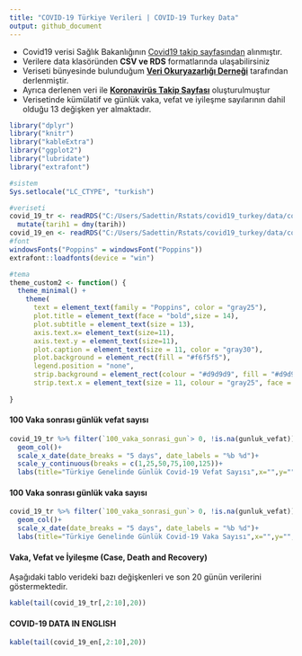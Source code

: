 ```yaml
---
title: "COVID-19 Türkiye Verileri | COVID-19 Turkey Data"
output: github_document
---
```


* Covid19 verisi Sağlık Bakanlığının [Covid19 takip sayfasından](https://covid19.saglik.gov.tr/)  alınmıştır.
* Verilere data klasöründen **CSV ve RDS** formatlarında ulaşabilirsiniz
* Veriseti bünyesinde bulunduğum **[Veri Okuryazarlığı Derneği](https://twitter.com/voydorg)** tarafından derlenmiştir.
* Ayrıca derlenen veri ile **[Koronavirüs Takip Sayfası](https://veribulteni.voyd.org.tr/koronavirus-takip/)** oluşturulmuştur
* Verisetinde kümülatif ve günlük vaka, vefat ve iyileşme sayılarının dahil olduğu 13 değişken yer almaktadır.


```r
library("dplyr")
library("knitr")
library("kableExtra")
library("ggplot2")
library("lubridate")
library("extrafont")

#sistem
Sys.setlocale("LC_CTYPE", "turkish")

#veriseti
covid_19_tr <- readRDS("C:/Users/Sadettin/Rstats/covid19_turkey/data/covid_19_tr.rds") %>%
  mutate(tarih1 = dmy(tarih)) 
covid_19_en <- readRDS("C:/Users/Sadettin/Rstats/covid19_turkey/data/covid_19_en.rds")
#font
windowsFonts("Poppins" = windowsFont("Poppins"))
extrafont::loadfonts(device = "win")

#tema
theme_custom2 <- function() {
  theme_minimal() +
    theme(
      text = element_text(family = "Poppins", color = "gray25"),
      plot.title = element_text(face = "bold",size = 14),
      plot.subtitle = element_text(size = 13),
      axis.text.x= element_text(size=11),
      axis.text.y = element_text(size=11),
      plot.caption = element_text(size = 11, color = "gray30"),
      plot.background = element_rect(fill = "#f6f5f5"),
      legend.position = "none",
      strip.background = element_rect(colour = "#d9d9d9", fill = "#d9d9d9"),
      strip.text.x = element_text(size = 11, colour = "gray25", face = "bold"))
  
}
```

#### 100 Vaka sonrası günlük vefat sayısı
```r
covid_19_tr %>% filter(`100_vaka_sonrasi_gun`> 0, !is.na(gunluk_vefat)) %>%   ggplot(aes(tarih1, gunluk_vefat))+
  geom_col()+
  scale_x_date(date_breaks = "5 days", date_labels = "%b %d")+
  scale_y_continuous(breaks = c(1,25,50,75,100,125))+
  labs(title="Türkiye Genelinde Günlük Covid-19 Vefat Sayısı",x="",y="", caption = "Kaynak: Sağlık Bakanlığı")+theme_custom2()
```

#### 100 Vaka sonrası günlük vaka sayısı
```r
covid_19_tr %>% filter(`100_vaka_sonrasi_gun`> 0, !is.na(gunluk_vefat)) %>%   ggplot(aes(tarih1, gunluk_vaka, fill ="#e34a33"))+
  geom_col()+
  scale_x_date(date_breaks = "5 days", date_labels = "%b %d")+
  labs(title="Türkiye Genelinde Günlük Covid-19 Vaka Sayısı",x="",y="", caption = "Kaynak: Sağlık Bakanlığı")+theme_custom2()
```

#### Vaka, Vefat ve İyileşme (Case, Death and Recovery)

Aşağıdaki tablo verideki bazı değişkenleri ve son 20 günün verilerini göstermektedir.

```r
kable(tail(covid_19_tr[,2:10],20))
```

#### COVID-19 DATA IN ENGLISH

```r
kable(tail(covid_19_en[,2:10],20))
```

